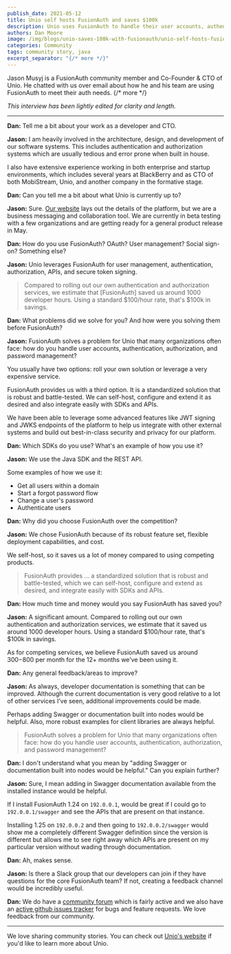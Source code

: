 ```yaml
---
publish_date: 2021-05-12 
title: Unio self hosts FusionAuth and saves $100k
description: Unio uses FusionAuth to handle their user accounts, authentication, authorization, and password management.
authors: Dan Moore
image: /img/blogs/unio-saves-100k-with-fusionauth/unio-self-hosts-fusionauth-and-saves-100k-header-image.png
categories: Community
tags: community story, java
excerpt_separator: "{/* more */}"
---
```


Jason Musyj is a FusionAuth community member and Co-Founder & CTO of Unio. He chatted with us over email about how he and his team are using FusionAuth to meet their auth needs. 
{/* more */}

*This interview has been lightly edited for clarity and length.*

-------

**Dan:** Tell me a bit about your work as a developer and CTO.

**Jason:** I am heavily involved in the architecture, design, and development of our software systems. This includes authentication and authorization systems which are usually tedious and error prone when built in house. 

I also have extensive experience working in both enterprise and startup environments, which includes several years at BlackBerry and as CTO of both MobiStream, Unio, and another company in the formative stage.

**Dan:** Can you tell me a bit about what Unio is currently up to?

**Jason:** Sure. [Our website](https://getunio.com) lays out the details of the platform, but we are a business messaging and collaboration tool. We are currently in beta testing with a few organizations and are getting ready for a general product release in May.

**Dan:** How do you use FusionAuth? OAuth? User management? Social sign-on? Something else?

**Jason:** Unio leverages FusionAuth for user management, authentication, authorization, APIs, and secure token signing.

> Compared to rolling out our own authentication and authorization services, we estimate that [FusionAuth] saved us around 1000 developer hours. Using a standard $100/hour rate, that's $100k in savings. 

**Dan:** What problems did we solve for you? And how were you solving them before FusionAuth?

**Jason:** FusionAuth solves a problem for Unio that many organizations often face: how do you handle user accounts, authentication, authorization, and password management? 

You usually have two options: roll your own solution or leverage a very expensive service. 

FusionAuth provides us with a third option. It is a standardized solution that is robust and battle-tested. We can self-host, configure and extend it as desired and also integrate easily with SDKs and APIs. 

We have been able to leverage some advanced features like JWT signing and JWKS endpoints of the platform to help us integrate with other external systems and build out best-in-class security and privacy for our platform.

**Dan:** Which SDKs do you use? What's an example of how you use it? 

**Jason:** We use the Java SDK and the REST API. 

Some examples of how we use it: 

* Get all users within a domain
* Start a forgot password flow
* Change a user's password
* Authenticate users

**Dan:** Why did you choose FusionAuth over the competition?

**Jason:** We chose FusionAuth because of its robust feature set, flexible deployment capabilities, and cost. 

We self-host, so it saves us a lot of money compared to using competing products.

> FusionAuth provides ... a standardized solution that is robust and battle-tested, which we can self-host, configure and extend as desired, and integrate easily with SDKs and APIs. 

**Dan:** How much time and money would you say FusionAuth has saved you?

**Jason:** A significant amount. Compared to rolling out our own authentication and authorization services, we estimate that it saved us around 1000 developer hours. Using a standard $100/hour rate, that's $100k in savings. 

As for competing services, we believe FusionAuth saved us around $300-$800 per month for the 12+ months we’ve been using it.

**Dan:** Any general feedback/areas to improve?

**Jason:** As always, developer documentation is something that can be improved. Although the current documentation is very good relative to a lot of other services I’ve seen, additional improvements could be made. 

Perhaps adding Swagger or documentation built into nodes would be helpful. Also, more robust examples for client libraries are always helpful. 

> FusionAuth solves a problem for Unio that many organizations often face: how do you handle user accounts, authentication, authorization, and password management? 

**Dan:** I don't understand what you mean by "adding Swagger or documentation built into nodes would be helpful." Can you explain further?

**Jason:** Sure, I mean adding in Swagger documentation available from the installed instance would be helpful. 

If I install FusionAuth 1.24 on `192.0.0.1`, would be great if I could go to `192.0.0.1/swagger` and see the APIs that are present on that instance. 

Installing 1.25 on `192.0.0.2` and then going to `192.0.0.2/swagger` would show me a completely different Swagger definition since the version is different but allows me to see right away which APIs are present on my particular version without wading through documentation. 

**Dan:** Ah, makes sense. 

**Jason:** Is there a Slack group that our developers can join if they have questions for the core FusionAuth team? If not, creating a feedback channel would be incredibly useful.

**Dan:** We do have a [community forum](/community/forum/) which is fairly active and we also have an [active github issues tracker](https://github.com/fusionauth/fusionauth-issues/issues) for bugs and feature requests. We love feedback from our community. 

-------

We love sharing community stories. You can check out [Unio's website](https://getunio.com/) if you'd like to learn more about Unio.
